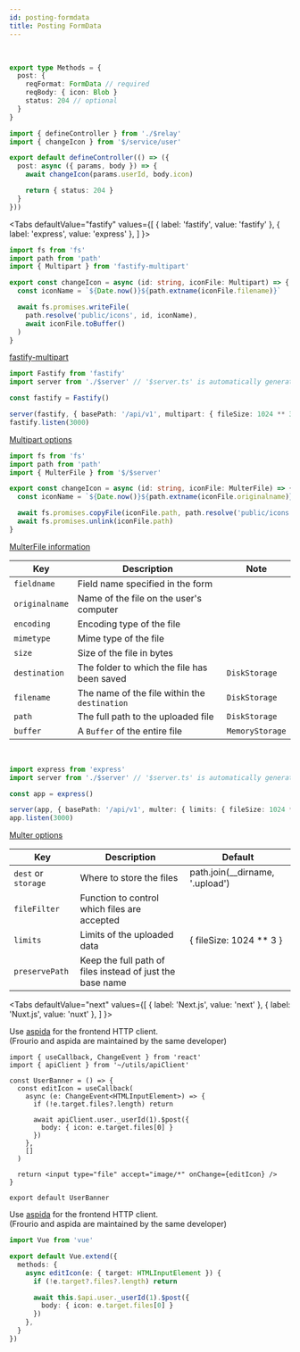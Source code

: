 ```yaml
---
id: posting-formdata
title: Posting FormData
---
```


<br />

```ts title="server/api/user/_userId/index.ts"
export type Methods = {
  post: {
    reqFormat: FormData // required
    reqBody: { icon: Blob }
    status: 204 // optional
  }
}
```

```ts title="server/api/user/_userId/controller.ts"
import { defineController } from './$relay'
import { changeIcon } from '$/service/user'

export default defineController(() => ({
  post: async ({ params, body }) => {
    await changeIcon(params.userId, body.icon)

    return { status: 204 }
  }
}))
```


<Tabs
  defaultValue="fastify"
  values={[
    { label: 'fastify', value: 'fastify' },
    { label: 'express', value: 'express' },
  ]
}>
<TabItem value="fastify">

```ts title="server/service/user.ts"
import fs from 'fs'
import path from 'path'
import { Multipart } from 'fastify-multipart'

export const changeIcon = async (id: string, iconFile: Multipart) => {
  const iconName = `${Date.now()}${path.extname(iconFile.filename)}`

  await fs.promises.writeFile(
    path.resolve('public/icons', id, iconName),
    await iconFile.toBuffer()
  )
}
```

[fastify-multipart](https://github.com/fastify/fastify-multipart#usage)

```ts title="server/index.ts"
import Fastify from 'fastify'
import server from './$server' // '$server.ts' is automatically generated by frourio

const fastify = Fastify()

server(fastify, { basePath: '/api/v1', multipart: { fileSize: 1024 ** 3 } })
fastify.listen(3000)
```

[Multipart options](https://github.com/mscdex/busboy#busboy-methods)

</TabItem>
<TabItem value="express">

```ts title="server/service/user.ts"
import fs from 'fs'
import path from 'path'
import { MulterFile } from '$/$server'

export const changeIcon = async (id: string, iconFile: MulterFile) => {
  const iconName = `${Date.now()}${path.extname(iconFile.originalname)}`

  await fs.promises.copyFile(iconFile.path, path.resolve('public/icons', id, iconName))
  await fs.promises.unlink(iconFile.path)
}
```

[MulterFile information](https://github.com/expressjs/multer#file-information)

Key | Description | Note
--- | --- | ---
`fieldname` | Field name specified in the form |
`originalname` | Name of the file on the user's computer |
`encoding` | Encoding type of the file |
`mimetype` | Mime type of the file |
`size` | Size of the file in bytes |
`destination` | The folder to which the file has been saved | `DiskStorage`
`filename` | The name of the file within the `destination` | `DiskStorage`
`path` | The full path to the uploaded file | `DiskStorage`
`buffer` | A `Buffer` of the entire file | `MemoryStorage`

<br />

```ts title="server/index.ts"
import express from 'express'
import server from './$server' // '$server.ts' is automatically generated by frourio

const app = express()

server(app, { basePath: '/api/v1', multer: { limits: { fileSize: 1024 ** 3 } } })
app.listen(3000)
```

[Multer options](https://github.com/expressjs/multer#multeropts)

Key | Description | Default
--- | --- | ---
`dest` or `storage` | Where to store the files | path.join(__dirname, '.upload')
`fileFilter` | Function to control which files are accepted |
`limits` | Limits of the uploaded data | { fileSize: 1024 ** 3 }
`preservePath` | Keep the full path of files instead of just the base name |

</TabItem>
</Tabs>

<Tabs
  defaultValue="next"
  values={[
    { label: 'Next.js', value: 'next' },
    { label: 'Nuxt.js', value: 'nuxt' },
  ]
}>
<TabItem value="next">

Use [aspida](https://github.com/aspida/aspida) for the frontend HTTP client.  
(Frourio and aspida are maintained by the same developer)

```tsx title="components/UserBanner.tsx"
import { useCallback, ChangeEvent } from 'react'
import { apiClient } from '~/utils/apiClient'

const UserBanner = () => {
  const editIcon = useCallback(
    async (e: ChangeEvent<HTMLInputElement>) => {
      if (!e.target.files?.length) return

      await apiClient.user._userId(1).$post({
        body: { icon: e.target.files[0] }
      })
    },
    []
  )

  return <input type="file" accept="image/*" onChange={editIcon} />
}

export default UserBanner
```

</TabItem>
<TabItem value="nuxt">

Use [aspida](https://github.com/aspida/aspida) for the frontend HTTP client.  
(Frourio and aspida are maintained by the same developer)

```ts title="components/UserBanner.vue"
import Vue from 'vue'

export default Vue.extend({
  methods: {
    async editIcon(e: { target: HTMLInputElement }) {
      if (!e.target?.files?.length) return

      await this.$api.user._userId(1).$post({
        body: { icon: e.target.files[0] }
      })
    },
  }
})
```

</TabItem>
</Tabs>
